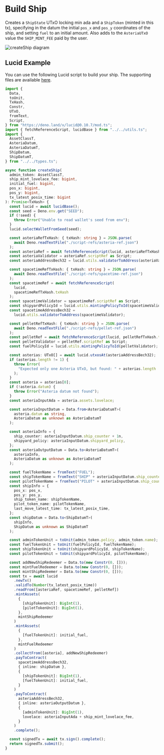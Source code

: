 
# Build Ship

Creates a `ShipState` UTxO locking min ada and a `ShipToken` (minted in this tx), specifying in the datum the initial `pos_x` and `pos_y` coordinates of the ship, and setting `fuel` to an initial amount. Also adds to the `AsteriaUTxO` value the `SHIP_MINT_FEE` paid by the user.

![createShip diagram](/txs/build-ship.png)

## Lucid Example

You can use the following Lucid script to build your ship. The supporting files are available [here](https://github.com/txpipe/asteria/tree/main/offchain).

```ts
import {
  Data,
  toUnit,
  TxHash,
  Constr,
  UTxO,
  fromText,
  Script,
} from "https://deno.land/x/lucid@0.10.7/mod.ts";
import { fetchReferenceScript, lucidBase } from "../../utils.ts";
import {
  AssetClassT,
  AsteriaDatum,
  AsteriaDatumT,
  ShipDatum,
  ShipDatumT,
} from "../../types.ts";

async function createShip(
  admin_token: AssetClassT,
  ship_mint_lovelace_fee: bigint,
  initial_fuel: bigint,
  pos_x: bigint,
  pos_y: bigint,
  tx_latest_posix_time: bigint
): Promise<TxHash> {
  const lucid = await lucidBase();
  const seed = Deno.env.get("SEED");
  if (!seed) {
    throw Error("Unable to read wallet's seed from env");
  }
  lucid.selectWalletFromSeed(seed);

  const asteriaRefTxHash: { txHash: string } = JSON.parse(
    await Deno.readTextFile("./script-refs/asteria-ref.json")
  );
  const asteriaRef = await fetchReferenceScript(lucid, asteriaRefTxHash.txHash);
  const asteriaValidator = asteriaRef.scriptRef as Script;
  const asteriaAddressBech32 = lucid.utils.validatorToAddress(asteriaValidator);

  const spacetimeRefTxHash: { txHash: string } = JSON.parse(
    await Deno.readTextFile("./script-refs/spacetime-ref.json")
  );
  const spacetimeRef = await fetchReferenceScript(
    lucid,
    spacetimeRefTxHash.txHash
  );
  const spacetimeValidator = spacetimeRef.scriptRef as Script;
  const shipyardPolicyId = lucid.utils.mintingPolicyToId(spacetimeValidator);
  const spacetimeAddressBech32 =
    lucid.utils.validatorToAddress(spacetimeValidator);

  const pelletRefTxHash: { txHash: string } = JSON.parse(
    await Deno.readTextFile("./script-refs/pellet-ref.json")
  );
  const pelletRef = await fetchReferenceScript(lucid, pelletRefTxHash.txHash);
  const pelletValidator = pelletRef.scriptRef as Script;
  const fuelPolicyId = lucid.utils.mintingPolicyToId(pelletValidator);

  const asterias: UTxO[] = await lucid.utxosAt(asteriaAddressBech32);
  if (asterias.length != 1) {
    throw Error(
      "Expected only one Asteria UTxO, but found: " + asterias.length
    );
  }
  const asteria = asterias[0];
  if (!asteria.datum) {
    throw Error("Asteria datum not found");
  }
  const asteriaInputAda = asteria.assets.lovelace;

  const asteriaInputDatum = Data.from<AsteriaDatumT>(
    asteria.datum as string,
    AsteriaDatum as unknown as AsteriaDatumT
  );

  const asteriaInfo = {
    ship_counter: asteriaInputDatum.ship_counter + 1n,
    shipyard_policy: asteriaInputDatum.shipyard_policy,
  };
  const asteriaOutputDatum = Data.to<AsteriaDatumT>(
    asteriaInfo,
    AsteriaDatum as unknown as AsteriaDatumT
  );

  const fuelTokenName = fromText("FUEL");
  const shipTokenName = fromText("SHIP" + asteriaInputDatum.ship_counter);
  const pilotTokenName = fromText("PILOT" + asteriaInputDatum.ship_counter);
  const shipInfo = {
    pos_x: pos_x,
    pos_y: pos_y,
    ship_token_name: shipTokenName,
    pilot_token_name: pilotTokenName,
    last_move_latest_time: tx_latest_posix_time,
  };
  const shipDatum = Data.to<ShipDatumT>(
    shipInfo,
    ShipDatum as unknown as ShipDatumT
  );

  const adminTokenUnit = toUnit(admin_token.policy, admin_token.name);
  const fuelTokenUnit = toUnit(fuelPolicyId, fuelTokenName);
  const shipTokenUnit = toUnit(shipyardPolicyId, shipTokenName);
  const pilotTokenUnit = toUnit(shipyardPolicyId, pilotTokenName);

  const addNewShipRedeemer = Data.to(new Constr(0, []));
  const mintFuelRedeemer = Data.to(new Constr(0, []));
  const mintShipRedeemer = Data.to(new Constr(0, []));
  const tx = await lucid
    .newTx()
    .validTo(Number(tx_latest_posix_time))
    .readFrom([asteriaRef, spacetimeRef, pelletRef])
    .mintAssets(
      {
        [shipTokenUnit]: BigInt(1),
        [pilotTokenUnit]: BigInt(1),
      },
      mintShipRedeemer
    )
    .mintAssets(
      {
        [fuelTokenUnit]: initial_fuel,
      },
      mintFuelRedeemer
    )
    .collectFrom([asteria], addNewShipRedeemer)
    .payToContract(
      spacetimeAddressBech32,
      { inline: shipDatum },
      {
        [shipTokenUnit]: BigInt(1),
        [fuelTokenUnit]: initial_fuel,
      }
    )
    .payToContract(
      asteriaAddressBech32,
      { inline: asteriaOutputDatum },
      {
        [adminTokenUnit]: BigInt(1),
        lovelace: asteriaInputAda + ship_mint_lovelace_fee,
      }
    )
    .complete();

  const signedTx = await tx.sign().complete();
  return signedTx.submit();
}
```
